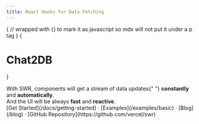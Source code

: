 ```yaml
---
title: React Hooks for Data Fetching
---
```



{
// wrapped with {} to mark it as javascript so mdx will not put it under a p tag
}
{<h1 className="text-center text-4xl tracking-tighter font-extrabold md:text-5xl mt-8">Chat2DB</h1>}

<Callout emoji="✅">
  With SWR, components will get a stream of data updates{" "}
  <strong>constantly</strong> and <strong>automatically</strong>.<br />
  And the UI will be always <strong>fast</strong> and <strong>reactive</strong>.
</Callout>

<div className="mt-16 mb-20 text-center">
  [Get Started](/docs/getting-started) · [Examples](/examples/basic) ·
  [Blog](/blog) · [GitHub Repository](https://github.com/vercel/swr)
</div>
